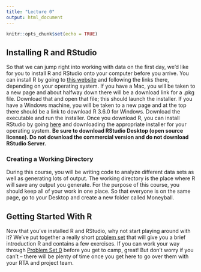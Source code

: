 ```yaml
---
title: "Lecture 0"
output: html_document
---
```


```r
knitr::opts_chunk$set(echo = TRUE)
```
## Installing R and RStudio

So that we can jump right into working with data on the first day, we'd like for you to install R and RStudio onto your computer before you arrive. 
You can install R by going to [this website](https://cloud.r-project.org) and following the links there, depending on your operating system. 
If you have a Mac, you will be taken to a new page and about halfway down there will be a download link for a .pkg file. Download that and open that file; this should launch the installer.
If you have a Windows machine, you will be taken to a new page and at the top there should be a link to download R 3.6.0 for Windows. Download the executable and run the installer.
Once you download R, you can install RStudio by going [here](http://www.rstudio.com/products/rstudio/download/) and downloading the appropriate installer for your operating system.
**Be sure to download RStudio Desktop (open source license). Do not download the commercial version and do not download RStudio Server.**

### Creating a Working Directory

During this course, you will be writing code to analyze different data sets as well as generating lots of output. 
The working directory is the place where R will save any output you generate.
For the purpose of this course, you should keep all of your work in one place.
So that everyone is on the same page, go to your Desktop and create a new folder called Moneyball.

## Getting Started With R

Now that you've installed R and RStudio, why not start playing around with it?
We've put together a really short [problem set](ps0.html) that will give you a brief introduction R and contains a few exercises.
If you can work your way through [Problem Set 0](ps0.html) before you get to camp, great!
But don't worry if you can't -- there will be plenty of time once you get here to go over them with your RTA and project team. 
<!--
## Discussion Questions
On the first night of the camp (Sunday July 7), you'll have a chance to meet with your project team and RTA and get to know them.
To get the discussion started, we'd like you to think about the following questions.
1. In the 2016-17 NBA regular season, Stephen Curry's field goal percentage was 46.8%. DeAndre Jordan's field goal percentage was 71.7%. One could argue, then, that Jordan is a much better shooter than Curry; after all, he makes a much higher percentage of shots. What is wrong with this argument (if anything)?
2. The racehorse Secretariat won the Belmont Stakes by a total of 31 lengths. Ted Williams hit .406 in the 1941 baseball season. Which do you think was a more unusual outcome? How can we begin to compare the two events? 
-->
